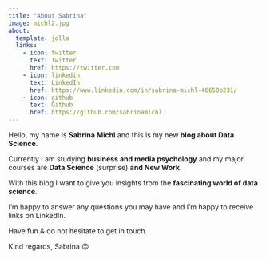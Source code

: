 ```yaml
---
title: "About Sabrina"
image: michl2.jpg
about:
  template: jolla
  links:
    - icon: twitter
      text: Twitter
      href: https://twitter.com
    - icon: linkedin
      text: LinkedIn
      href: https://www.linkedin.com/in/sabrina-michl-46650b231/
    - icon: github
      text: Github
      href: https://github.com/sabrinamichl
---
```


Hello, my name is **Sabrina Michl** and this is my new **blog about Data Science**.

Currently I am studying **business and media psychology** and my major courses are **Data Science** (surprise) **and New Work**.

With this blog I want to give you insights from the **fascinating world of data science**.

I'm happy to answer any questions you may have and I'm happy to receive links on LinkedIn.

Have fun & do not hesitate to get in touch.

Kind regards, Sabrina 😊
